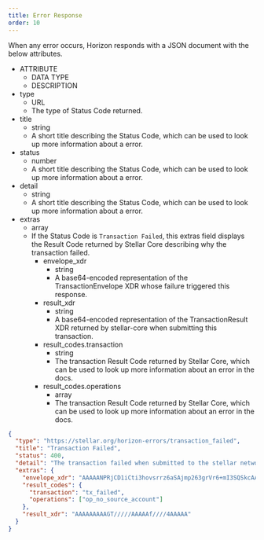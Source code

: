 ```yaml
---
title: Error Response
order: 10
---
```



When any error occurs, Horizon responds with a JSON document with the below attributes.

<NestedTable>

- ATTRIBUTE
  - DATA TYPE
  - DESCRIPTION
- type
  - URL
  - The type of Status Code returned.
- title
  - string
  - A short title describing the Status Code, which can be used to look up more information about a error.
- status
  - number
  - A short title describing the Status Code, which can be used to look up more information about a error.
- detail
  - string
  - A short title describing the Status Code, which can be used to look up more information about a error.
- extras
  - array
  - If the Status Code is `Transaction Failed`, this extras field displays the Result Code returned by Stellar Core describing why the transaction failed.
    - envelope_xdr
      - string
      - A base64-encoded representation of the TransactionEnvelope XDR whose failure triggered this response.
    - result_xdr
      - string
      - A base64-encoded representation of the TransactionResult XDR returned by stellar-core when submitting this transaction.
    - result_codes.transaction
      - string
      - The transaction Result Code returned by Stellar Core, which can be used to look up more information about an error in the docs.
    - result_codes.operations
      - array
      - The transaction Result Code returned by Stellar Core, which can be used to look up more information about an error in the docs.

</NestedTable>

<MethodTable>

```json
{
  "type": "https://stellar.org/horizon-errors/transaction_failed",
  "title": "Transaction Failed",
  "status": 400,
  "detail": "The transaction failed when submitted to the stellar network. The `extras.result_codes` field on this response contains further details.  Descriptions of each code can be found at: https://www.stellar.org/developers/learn/concepts/list-of-operations.html",
  "extras": {
    "envelope_xdr": "AAAAANPRjCD1iCti3hovsrrz6aSAjmp263grVr6+mI3SQSkcAAAAZAAPRLgAAAADAAAAAAAAAAAAAAABAAAAAQAAAACuSL9OciKkFztj4d3zuadl20HHObu+7qJenBxHPrMayQAAAAUAAAABAAAAANPRjCD1iCti3hovsrrz6aSAjmp263grVr6+mI3SQSkcAAAAAAAAAAAAAAAAAAAAAAAAAAAAAAAAAAAAAAAAAAAAAAAAAAAAAtJBKRwAAABA1N0iqDAgqS6+3RIZGoNB9OXrY3wd/nLruXYi+eiTt4jn94fLVLwAw6jJCaK+qxStwO7c4kP6u5k0RPbuYC55CT6zGskAAABAiUGCNCS4pGlfcRmi82kbralzcFlTQAFzLyfUrYGn3RtQ4p/7TUwAqIanVoWGfEqzIJo64ZT+mYtJ72BfI+FiDg==",
    "result_codes": {
      "transaction": "tx_failed",
      "operations": ["op_no_source_account"]
    },
    "result_xdr": "AAAAAAAAAGT/////AAAAAf////4AAAAA"
  }
}
```

</MethodTable>
